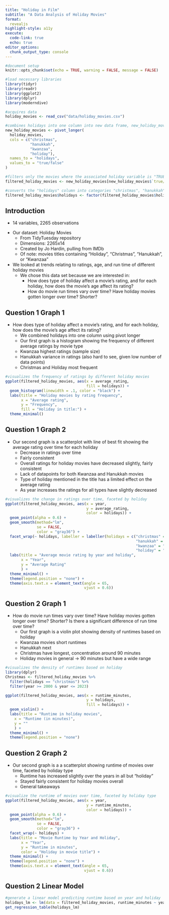 ```yaml
---
title: "Holiday in Film"
subtitle: "A Data Analysis of Holiday Movies"
format: 
  revealjs
highlight-style: a11y
execute:
  code-link: true
  echo: true
editor_options: 
  chunk_output_type: console
---
```


```r
#document setup
knitr::opts_chunk$set(echo = TRUE, warning = FALSE, message = FALSE)
```

```r
#load necessary libraries
library(tidyr)
library(readr)
library(ggplot2)
library(dplyr)
library(moderndive)
```

```r
#acquires data
holiday_movies <- read_csv("data/holiday_movies.csv")

#combines holidays into one column into new data frame, new_holiday_movies
new_holiday_movies <- pivot_longer(
  holiday_movies,
  cols = c("christmas", 
           "hanukkah", 
           "kwanzaa", 
           "holiday"),
  names_to = "holidays",
  values_to = "true/false"
)

#filters only the movies where the associated holiday variable is "TRUE" (eg. if film has "christmas", it will not display "FALSE" for hanukkah, kwanzaa, and holiday). Creates data frame filtered_holiday_movies
filtered_holiday_movies <- new_holiday_movies[new_holiday_movies$`true/false`, ]

#converts the "holidays" column into categories "christmas", "hanukkah", "kwanzaa", "holiday", useful for being graphed later
filtered_holiday_movies$holidays <- factor(filtered_holiday_movies$holidays, levels = c("christmas", "hanukkah", "kwanzaa", "holiday"))
```

## Introduction {.smaller}

::: {.notes}
* 14 variables, 2265 observations
:::

* Our dataset: Holiday Movies
  * From TidyTuesday repository
  * Dimensions: 2265x14
  * Created by Jo Hardin, pulling from IMDb
  * Of note: movies titles containing "Holiday", "Christmas", "Hanukkah", or "Kwanzaa" 
  
* We looked at trends relating to ratings, age, and run time of different holiday movies 
  * We chose this data set because we are interested in:
    * How does type of holiday affect a movie's rating, and for each holiday, how does the movie's age affect its rating?
    * How do movie run times vary over time? Have holiday movies gotten longer over time? Shorter? 

## Question 1 Graph 1 {.smaller}

::: {.notes}
* How does type of holiday affect a movie's rating, and for each holiday, how does the movie's age affect its rating? 
  * We combined holidays into one column using pivot longer
  * Our first graph is a histogram showing the frequency of different average ratings by movie type
  * Kwanzaa highest ratings (sample size)
  * Hanukkah variance in ratings (also hard to see, given low number of data points)
  * Christmas and Holiday most frequent
:::

```r
#visualizes the frequency of ratings by different holiday movies
ggplot(filtered_holiday_movies, aes(x = average_rating, 
                                    fill = holidays)) +
  geom_histogram(linewidth = .1, color = "black") +
  labs(title = "Holiday movies by rating frequency",
       x = "Average rating",
       y = "Frequency",
       fill = "Holiday in title:") +
  theme_minimal()
```


## Question 1 Graph 2 {.smaller}

::: {.notes}
* Our second graph is a scatterplot with line of best fit showing the average rating over time for each holiday 
  * Decrease in ratings over time
  * Fairly consistent
  * Overall ratings for holiday movies have decreased slightly, fairly consistent
  * Lack of datapoints for both Kwanzaa and Hanukkah movies
  * Type of holiday mentioned in the title has a limited effect on the average rating
  * As year increases the ratings for all types have slightly decreased
:::

```r
#visualizes the change in ratings over time, faceted by holiday
ggplot(filtered_holiday_movies, aes(x = year, 
                                    y = average_rating, 
                                    color = holidays)) +
  geom_point(alpha = 0.6) +
  geom_smooth(method="lm", 
              se = FALSE, 
              color = "gray36") +
  facet_wrap(~ holidays, labeller = labeller(holidays = c("christmas" = "Christmas", 
                                                          "hanukkah" = "Hanukkah", 
                                                          "kwanzaa" = "Kwanzaa",
                                                          "holiday" = "Holiday"))) +
  labs(title = "Average movie rating by year and holiday",
       x = "Year", 
       y = "Average Rating"
       ) +
  theme_minimal() +
  theme(legend.position = "none") +
  theme(axis.text.x = element_text(angle = 65, 
                                   vjust = 0.6))
```


## Question 2 Graph 1 {.smaller} 

::: {.notes}
* How do movie run times vary over time? Have holiday movies gotten longer over time? Shorter? Is there a significant difference of run time over time?
  * Our first graph is a violin plot showing density of runtimes based on holiday
  * Kwanzaa movies short runtimes
  * Hanukkah next
  * Christmas have longest, concentration around 90 minutes 
  * Holiday movies in general -> 90 minutes but have a wide range
:::

```r
#visualizes the density of runtimes based on holiday
library(dplyr)
Christmas <- filtered_holiday_movies %>%
  filter(holidays == "christmas") %>%
  filter(year >= 2000 & year <= 2023)

ggplot(filtered_holiday_movies, aes(x = runtime_minutes, 
                                    y = holidays, 
                                    fill = holidays)) +
  geom_violin() +
  labs(title = "Runtime in holiday movies",
    x = "Runtime (in minutes)",
    y = ""
    ) +
  theme_minimal() +
  theme(legend.position = "none")
```


## Question 2 Graph 2 {.smaller}

::: {.notes}
* Our second graph is a a scatterplot showing runtime of movies over time, faceted by holiday type
  * Runtime has increased slightly over the years in all but "holiday"
  * Stayed fairly consistent for holiday movies overall
  * General takeaways
:::

```r
#visualize the runtime of movies over time, faceted by holiday type
ggplot(filtered_holiday_movies, aes(x = year, 
                                    y = runtime_minutes, 
                                    color = holidays)) +
  geom_point(alpha = 0.6) +
  geom_smooth(method="lm", 
              se = FALSE, 
              color = "gray36") +
  facet_wrap(~ holidays) +
  labs(title = "Movie Runtime by Year and Holiday",
       x = "Year", 
       y = "Runtime in minutes",
       color = "Holiday in movie title") +
  theme_minimal() +
  theme(legend.position = "none") +
  theme(axis.text.x = element_text(angle = 65, 
                                   vjust = 0.6))
```


## Question 2 Linear Model {.smaller}

```r
#generate a linear model predicting runtime based on year and holiday 
holidays_lm <- lm(data = filtered_holiday_movies, runtime_minutes ~ year + holidays)
get_regression_table(holidays_lm)
```

